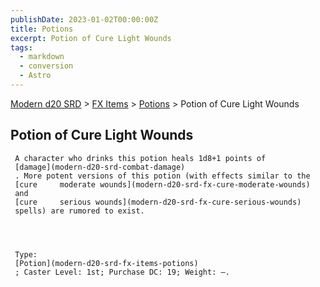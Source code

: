 ```yaml
---
publishDate: 2023-01-02T00:00:00Z
title: Potions
excerpt: Potion of Cure Light Wounds
tags:
  - markdown
  - conversion
  - Astro
---
```


[Modern d20 SRD](/#modernD20) > [FX Items](modern-d20-srd-fx-items-index) > [Potions](modern-d20-srd-fx-items-potions) > Potion of Cure Light Wounds

## Potion of Cure Light Wounds




     A character who drinks this potion heals 1d8+1 points of
     [damage](modern-d20-srd-combat-damage)
     . More potent versions of this potion (with effects similar to the
     [cure     moderate wounds](modern-d20-srd-fx-cure-moderate-wounds)
     and
     [cure     serious wounds](modern-d20-srd-fx-cure-serious-wounds)
     spells) are rumored to exist.




     Type:
     [Potion](modern-d20-srd-fx-items-potions)
     ; Caster Level: 1st; Purchase DC: 19; Weight: —.
